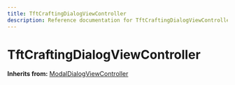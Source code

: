 ```yaml
---
title: TftCraftingDialogViewController
description: Reference documentation for TftCraftingDialogViewController meta class
---
```



# TftCraftingDialogViewController

**Inherits from:** [ModalDialogViewController](/classes/modaldialogviewcontroller)

<ClassDetails file="/db/classes/TftCraftingDialogViewController.b35121ee4af3.json" />
